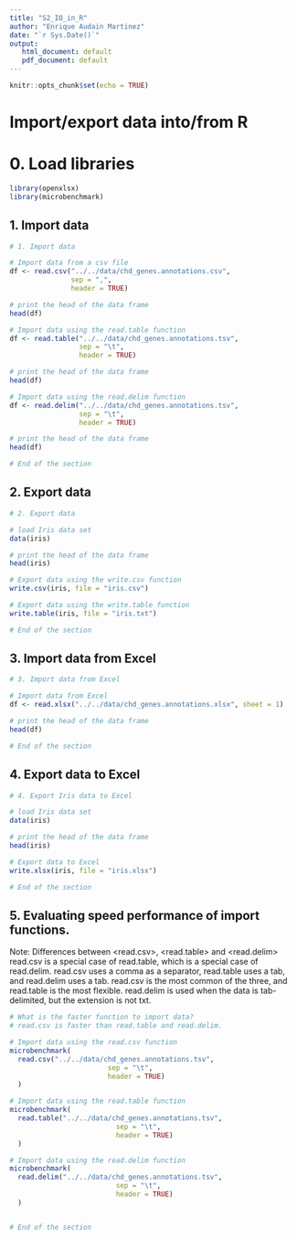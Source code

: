 ```yaml
---
title: "S2_IO_in_R"
author: "Enrique Audain Martinez"
date: "`r Sys.Date()`"
output: 
   html_document: default
   pdf_document: default
---
```



```r
knitr::opts_chunk$set(echo = TRUE)
```

# Import/export data into/from R

# 0. Load libraries

```r

library(openxlsx) 
library(microbenchmark)

```

## 1. Import data

```r

# 1. Import data

# Import data from a csv file
df <- read.csv("../../data/chd_genes.annotations.csv", 
               sep = ",", 
               header = TRUE)

# print the head of the data frame
head(df)

# Import data using the read.table function
df <- read.table("../../data/chd_genes.annotations.tsv",
                 sep = "\t", 
                 header = TRUE)

# print the head of the data frame
head(df)

# Import data using the read.delim function
df <- read.delim("../../data/chd_genes.annotations.tsv",
                 sep = "\t", 
                 header = TRUE)

# print the head of the data frame
head(df)

# End of the section


```

\newpage

## 2. Export data

```r

# 2. Export data

# load Iris data set
data(iris)

# print the head of the data frame
head(iris)

# Export data using the write.csv function
write.csv(iris, file = "iris.csv")

# Export data using the write.table function
write.table(iris, file = "iris.txt")

# End of the section


```


\newpage

## 3. Import data from Excel

```r

# 3. Import data from Excel

# Import data from Excel
df <- read.xlsx("../../data/chd_genes.annotations.xlsx", sheet = 1)

# print the head of the data frame
head(df)

# End of the section


```

\newpage

## 4. Export data to Excel

```r

# 4. Export Iris data to Excel

# load Iris data set
data(iris)

# print the head of the data frame
head(iris)

# Export data to Excel
write.xlsx(iris, file = "iris.xlsx")

# End of the section


```


\newpage

## 5. Evaluating speed performance of import functions.

Note: Differences between <read.csv>, <read.table> and <read.delim>
read.csv is a special case of read.table, which is a special case of read.delim.
read.csv uses a comma as a separator, read.table uses a tab, and read.delim uses a tab.
read.csv is the most common of the three, and read.table is the most flexible.
read.delim is used when the data is tab-delimited, but the extension is not txt.

```r

# What is the faster function to import data?
# read.csv is faster than read.table and read.delim.

# Import data using the read.csv function
microbenchmark(
  read.csv("../../data/chd_genes.annotations.tsv",
                        sep = "\t", 
                        header = TRUE)
  )

# Import data using the read.table function
microbenchmark(
  read.table("../../data/chd_genes.annotations.tsv",
                          sep = "\t", 
                          header = TRUE)
  )

# Import data using the read.delim function
microbenchmark(
  read.delim("../../data/chd_genes.annotations.tsv",
                          sep = "\t", 
                          header = TRUE)
  )


# End of the section
```


